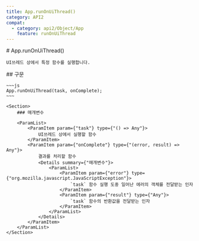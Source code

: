 ```yaml
---
title: App.runOnUiThread()
category: API2
compat:
  - category: api2/Object/App
    feature: runOnUiThread
---
```


<Section>
    # App.runOnUiThread()

    UI쓰레드 상에서 특정 함수를 실행합니다.
</Section>
<Section>
    ## 구문

    ~~~js
    App.runOnUiThread(task, onComplete);
    ~~~

    <Section>
        ### 매개변수

        <ParamList>
            <ParamItem param={"task"} type={"() => Any"}>
                UI쓰레드 상에서 실행할 함수
            </ParamItem>
            <ParamItem param={"onComplete"} type={"(error, result) => Any"}>
                결과를 처리할 함수
                <Details summary={"매개변수"}>
                    <ParamList>
                        <ParamItem param={"error"} type={"org.mozilla.javascript.JavaScriptException"}>
                            `task` 함수 실행 도중 일어난 에러의 객체를 전달받는 인자
                        </ParamItem>
                        <ParamItem param={"result"} type={"Any"}>
                            `task` 함수의 반환값을 전달받는 인자
                        </ParamItem>
                    </ParamList>
                </Details>
            </ParamItem>
        </ParamList>
    </Section>
</Section>
